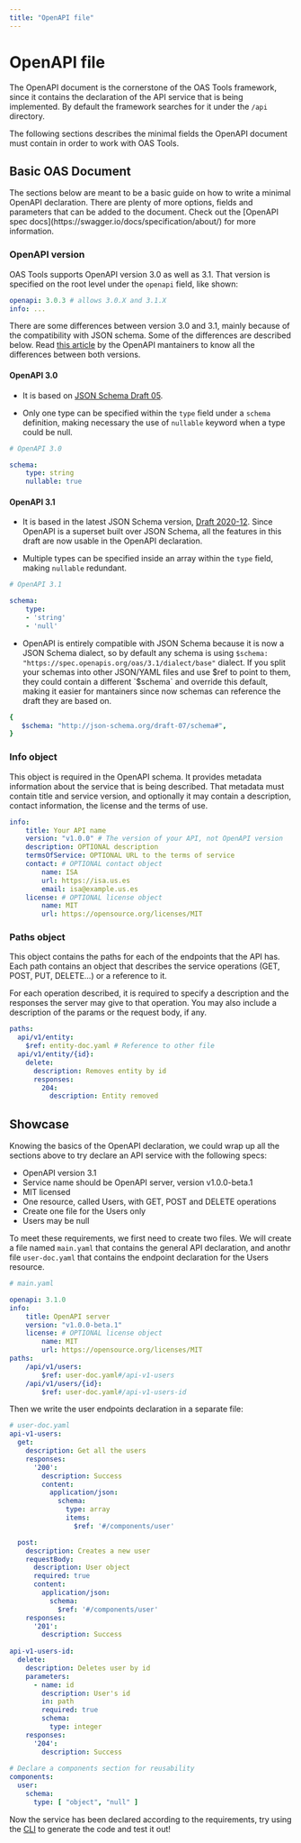 ```yaml
---
title: "OpenAPI file"
---
```



# OpenAPI file
The OpenAPI document is the cornerstone of the OAS Tools framework, since it contains the declaration of the API service that is being implemented. By default the framework searches for it under the `/api` directory. 

The following sections describes the minimal fields the OpenAPI document must contain in order to work with OAS Tools.

## Basic OAS Document
<Callout type="info" emoji="ⓘ">
    The sections below are meant to be a basic guide on how to write a minimal OpenAPI declaration. There are plenty of more options, fields and parameters that can be added to the document. Check out the [OpenAPI spec docs](https://swagger.io/docs/specification/about/) for more information.
</Callout>

### OpenAPI version
OAS Tools supports OpenAPI version 3.0 as well as 3.1. That version is specified on the root level under the `openapi` field, like shown:

```yaml
openapi: 3.0.3 # allows 3.0.X and 3.1.X
info: ...
```

There are some differences between version 3.0 and 3.1, mainly because of the compatibility with JSON schema. Some of the differences are described below. Read [this article](https://www.openapis.org/blog/2021/02/16/migrating-from-openapi-3-0-to-3-1-0) by the OpenAPI mantainers to know all the differences between both versions.

#### OpenAPI 3.0
* It is based on [JSON Schema Draft 05](https://json-schema.org/specification-links.html#draft-5).

* Only one type can be specified within the `type` field under a `schema` definition, making necessary the use of `nullable` keyword when a type could be null.

```yaml
# OpenAPI 3.0

schema:
    type: string
    nullable: true
```

#### OpenAPI 3.1
* It is based in the latest JSON Schema version, [Draft 2020-12](https://json-schema.org/draft/2020-12/release-notes.html). Since OpenAPI is a superset built over JSON Schema, all the features in this draft are now usable in the OpenAPI declaration.

* Multiple types can be specified inside an array within the `type` field, making `nullable` redundant.

```yaml
# OpenAPI 3.1

schema:
    type:
    - 'string'
    - 'null'
```

* OpenAPI is entirely compatible with JSON Schema because it is now a JSON Schema dialect, so by default any schema is using `$schema: "https://spec.openapis.org/oas/3.1/dialect/base"` dialect. If you split your schemas into other JSON/YAML files and use $ref to point to them, they could contain a different `$schema` and override this default, making it easier for mantainers since now schemas can reference the draft they are based on.

```yaml
{
   $schema: "http://json-schema.org/draft-07/schema#",
}
```

### Info object
This object is required in the OpenAPI schema. It provides metadata information about the service that is being described. That metadata must contain title and service version, and optionally it may contain a description, contact information, the license and the terms of use.

```yaml
info:
    title: Your API name
    version: "v1.0.0" # The version of your API, not OpenAPI version
    description: OPTIONAL description
    termsOfService: OPTIONAL URL to the terms of service
    contact: # OPTIONAL contact object
        name: ISA
        url: https://isa.us.es
        email: isa@example.us.es
    license: # OPTIONAL license object
        name: MIT
        url: https://opensource.org/licenses/MIT

```

### Paths object
This object contains the paths for each of the endpoints that the API has. Each path contains an object that describes the service operations (GET, POST, PUT, DELETE...) or a reference to it.

For each operation described, it is required to specify a description and the responses the server may give to that operation. You may also include a description of the params or the request body, if any.

```yaml
paths:
  api/v1/entity:
    $ref: entity-doc.yaml # Reference to other file
  api/v1/entity/{id}:
    delete:
      description: Removes entity by id
      responses:
        204:
          description: Entity removed
```

## Showcase
Knowing the basics of the OpenAPI declaration, we could wrap up all the sections above to try declare an API service with the following specs:
* OpenAPI version 3.1
* Service name should be OpenAPI server, version v1.0.0-beta.1
* MIT licensed
* One resource, called Users, with GET, POST and DELETE operations
* Create one file for the Users only
* Users may be null

To meet these requirements, we first need to create two files. We will create a file named `main.yaml` that contains the general API declaration, and anothr file `user-doc.yaml` that contains the endpoint declaration for the Users resource.

```yaml
# main.yaml

openapi: 3.1.0
info:
    title: OpenAPI server
    version: "v1.0.0-beta.1"
    license: # OPTIONAL license object
        name: MIT
        url: https://opensource.org/licenses/MIT
paths:
    /api/v1/users:
        $ref: user-doc.yaml#/api-v1-users
    /api/v1/users/{id}:
        $ref: user-doc.yaml#/api-v1-users-id
```

Then we write the user endpoints declaration in a separate file:

```yaml
# user-doc.yaml
api-v1-users:
  get:
    description: Get all the users
    responses:
      '200':
        description: Success
        content:
          application/json:
            schema:
              type: array
              items:
                $ref: '#/components/user'

  post:
    description: Creates a new user
    requestBody:
      description: User object
      required: true
      content:
        application/json:
          schema:
            $ref: '#/components/user'
    responses:
      '201':
        description: Success
        
api-v1-users-id:
  delete:
    description: Deletes user by id
    parameters:
      - name: id
        description: User's id
        in: path
        required: true
        schema:
          type: integer
    responses:
      '204':
        description: Success
      
# Declare a components section for reusability
components:
  user:
    schema:
      type: [ "object", "null" ]
```

Now the service has been declared according to the requirements, try using the [CLI](../cli) to generate the code and test it out!
